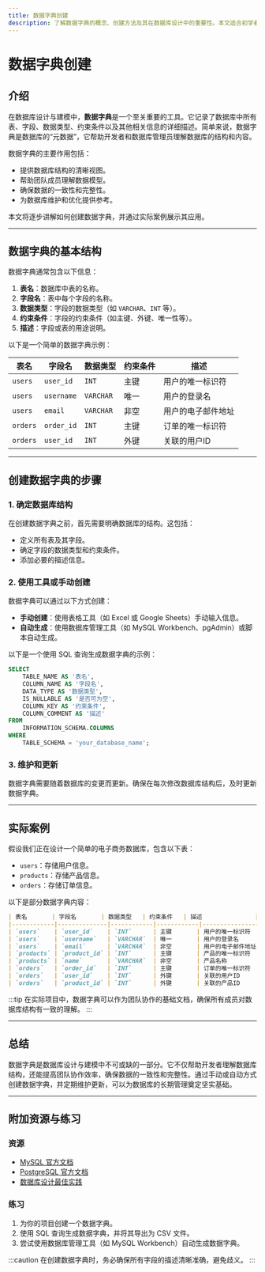 ```yaml
---
title: 数据字典创建
description: 了解数据字典的概念、创建方法及其在数据库设计中的重要性。本文适合初学者，包含代码示例、实际案例和总结。
---
```


# 数据字典创建

## 介绍

在数据库设计与建模中，**数据字典**是一个至关重要的工具。它记录了数据库中所有表、字段、数据类型、约束条件以及其他相关信息的详细描述。简单来说，数据字典是数据库的“元数据”，它帮助开发者和数据库管理员理解数据库的结构和内容。

数据字典的主要作用包括：
- 提供数据库结构的清晰视图。
- 帮助团队成员理解数据模型。
- 确保数据的一致性和完整性。
- 为数据库维护和优化提供参考。

本文将逐步讲解如何创建数据字典，并通过实际案例展示其应用。

---

## 数据字典的基本结构

数据字典通常包含以下信息：
1. **表名**：数据库中表的名称。
2. **字段名**：表中每个字段的名称。
3. **数据类型**：字段的数据类型（如 `VARCHAR`、`INT` 等）。
4. **约束条件**：字段的约束条件（如主键、外键、唯一性等）。
5. **描述**：字段或表的用途说明。

以下是一个简单的数据字典示例：

| 表名       | 字段名     | 数据类型   | 约束条件   | 描述               |
|------------|------------|------------|------------|--------------------|
| `users`    | `user_id`  | `INT`      | 主键       | 用户的唯一标识符   |
| `users`    | `username` | `VARCHAR`  | 唯一       | 用户的登录名       |
| `users`    | `email`    | `VARCHAR`  | 非空       | 用户的电子邮件地址 |
| `orders`   | `order_id` | `INT`      | 主键       | 订单的唯一标识符   |
| `orders`   | `user_id`  | `INT`      | 外键       | 关联的用户ID       |

---

## 创建数据字典的步骤

### 1. 确定数据库结构
在创建数据字典之前，首先需要明确数据库的结构。这包括：
- 定义所有表及其字段。
- 确定字段的数据类型和约束条件。
- 添加必要的描述信息。

### 2. 使用工具或手动创建
数据字典可以通过以下方式创建：
- **手动创建**：使用表格工具（如 Excel 或 Google Sheets）手动输入信息。
- **自动生成**：使用数据库管理工具（如 MySQL Workbench、pgAdmin）或脚本自动生成。

以下是一个使用 SQL 查询生成数据字典的示例：

```sql
SELECT 
    TABLE_NAME AS '表名',
    COLUMN_NAME AS '字段名',
    DATA_TYPE AS '数据类型',
    IS_NULLABLE AS '是否可为空',
    COLUMN_KEY AS '约束条件',
    COLUMN_COMMENT AS '描述'
FROM 
    INFORMATION_SCHEMA.COLUMNS
WHERE 
    TABLE_SCHEMA = 'your_database_name';
```

### 3. 维护和更新
数据字典需要随着数据库的变更而更新。确保在每次修改数据库结构后，及时更新数据字典。

---

## 实际案例

假设我们正在设计一个简单的电子商务数据库，包含以下表：
- `users`：存储用户信息。
- `products`：存储产品信息。
- `orders`：存储订单信息。

以下是部分数据字典内容：

```markdown
| 表名       | 字段名       | 数据类型   | 约束条件   | 描述               |
|------------|--------------|------------|------------|--------------------|
| `users`    | `user_id`    | `INT`      | 主键       | 用户的唯一标识符   |
| `users`    | `username`   | `VARCHAR`  | 唯一       | 用户的登录名       |
| `users`    | `email`      | `VARCHAR`  | 非空       | 用户的电子邮件地址 |
| `products` | `product_id` | `INT`      | 主键       | 产品的唯一标识符   |
| `products` | `name`       | `VARCHAR`  | 非空       | 产品名称           |
| `orders`   | `order_id`   | `INT`      | 主键       | 订单的唯一标识符   |
| `orders`   | `user_id`    | `INT`      | 外键       | 关联的用户ID       |
| `orders`   | `product_id` | `INT`      | 外键       | 关联的产品ID       |
```

:::tip
在实际项目中，数据字典可以作为团队协作的基础文档，确保所有成员对数据库结构有一致的理解。
:::

---

## 总结

数据字典是数据库设计与建模中不可或缺的一部分。它不仅帮助开发者理解数据库结构，还能提高团队协作效率，确保数据的一致性和完整性。通过手动或自动方式创建数据字典，并定期维护更新，可以为数据库的长期管理奠定坚实基础。

---

## 附加资源与练习

### 资源
- [MySQL 官方文档](https://dev.mysql.com/doc/)
- [PostgreSQL 官方文档](https://www.postgresql.org/docs/)
- [数据库设计最佳实践](https://www.geeksforgeeks.org/database-design/)

### 练习
1. 为你的项目创建一个数据字典。
2. 使用 SQL 查询生成数据字典，并将其导出为 CSV 文件。
3. 尝试使用数据库管理工具（如 MySQL Workbench）自动生成数据字典。

:::caution
在创建数据字典时，务必确保所有字段的描述清晰准确，避免歧义。
:::